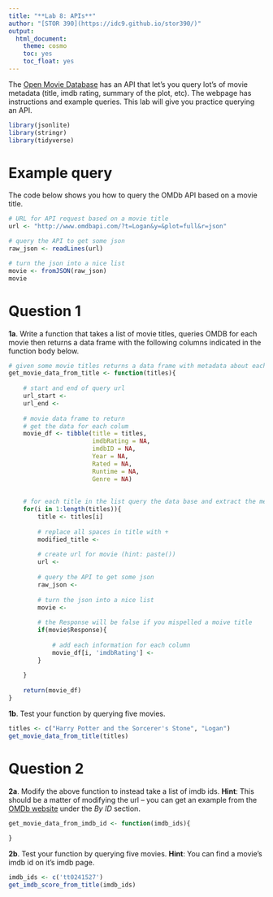 ```yaml
---
title: "**Lab 8: APIs**"
author: "[STOR 390](https://idc9.github.io/stor390/)"
output:
  html_document:
    theme: cosmo
    toc: yes
    toc_float: yes
---
```


The [Open Movie Database](https://www.omdbapi.com/) has an API that let's you query lot's of movie metadata (title, imdb rating, summary of the plot, etc). The webpage has instructions and example queries. This lab will give you practice querying an API.


```r
library(jsonlite)
library(stringr)
library(tidyverse)
```

# Example query

The code below shows you how to query the OMDb API based on a movie title.
```r
# URL for API request based on a movie title
url <- "http://www.omdbapi.com/?t=Logan&y=&plot=full&r=json"

# query the API to get some json
raw_json <- readLines(url)

# turn the json into a nice list
movie <- fromJSON(raw_json)
movie
```


# Question 1

**1a**. Write a function that takes a list of movie titles, queries OMDB for each movie then returns a data frame with the following columns indicated in the function body below.


```r

# given some movie titles returns a data frame with metadata about each movie
get_movie_data_from_title <- function(titles){
    
    # start and end of query url
    url_start <- 
    url_end <- 
    
    # movie data frame to return
    # get the data for each colum
    movie_df <- tibble(title = titles,
                       imdbRating = NA,
                       imdbID = NA,
                       Year = NA,
                       Rated = NA,
                       Runtime = NA,
                       Genre = NA)
    
    
    # for each title in the list query the data base and extract the metadata
    for(i in 1:length(titles)){
        title <- titles[i]
        
        # replace all spaces in title with +
        modified_title <- 
        
        # create url for movie (hint: paste())
        url <- 
        
        # query the API to get some json
        raw_json <- 
        
        # turn the json into a nice list
        movie <- 
        
        # the Response will be false if you mispelled a moive title 
        if(movie$Response){
            
            # add each information for each column
            movie_df[i, 'imdbRating'] <- 
        }
        
    }
    
    return(movie_df)
}

```


**1b**. Test your function by querying five movies.

```r
titles <- c("Harry Potter and the Sorcerer's Stone", "Logan")
get_movie_data_from_title(titles)
```

# Question 2

**2a**. Modify the above function to instead take a list of imdb ids. **Hint**: This should be a matter of modifying the url -- you can get an example from the [OMDb website](https://www.omdbapi.com/) under the *By ID* section.

```r
get_movie_data_from_imdb_id <- function(imdb_ids){
    
}

```


**2b**. Test your function by querying five movies. **Hint**: You can find a movie's imdb id on it's imdb page.


```r
imdb_ids <- c('tt0241527')
get_imdb_score_from_title(imdb_ids)
```
